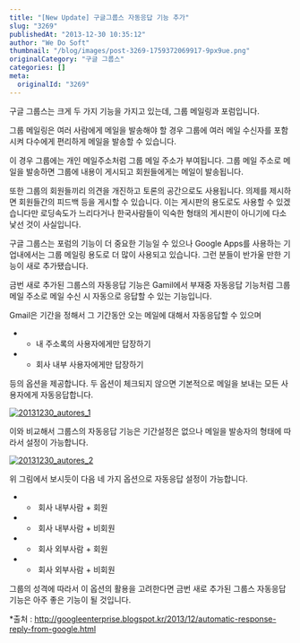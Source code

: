 ```yaml
---
title: "[New Update] 구글그룹스 자동응답 기능 추가"
slug: "3269"
publishedAt: "2013-12-30 10:35:12"
author: "We Do Soft"
thumbnail: "/blog/images/post-3269-1759372069917-9px9ue.png"
originalCategory: "구글 그룹스"
categories: []
meta:
  originalId: "3269"
---
```


구글 그룹스는 크게 두 가지 기능을 가지고 있는데, 그룹 메일링과 포럼입니다.

그룹 메일링은 여러 사람에게 메일을 발송해야 할 경우 그룹에 여러 메일 수신자를 포함시켜 다수에게 편리하게 메일을 발송할 수 있습니다.

이 경우 그룹에는 개인 메일주소처럼 그룹 메일 주소가 부여됩니다. 그룹 메일 주소로 메일을 발송하면 그룹에 내용이 게시되고 회원들에게는 메일이 발송됩니다.

또한 그룹의 회원들끼리 의견을 개진하고 토론의 공간으로도 사용됩니다. 의제를 제시하면 회원들간의 피드백 등을 게시할 수 있습니다. 이는 게시판의 용도로도 사용할 수 있겠습니다만 로딩속도가 느리다거나 한국사람들이 익숙한 형태의 게시판이 아니기에 다소 낯선 것이 사실입니다.

구글 그룹스는 포럼의 기능이 더 중요한 기능일 수 있으나 Google Apps를 사용하는 기업내에서는 그룹 메일링 용도로 더 많이 사용되고 있습니다. 그런 분들이 반가울 만한 기능이 새로 추가됐습니다.

금번 새로 추가된 그룹스의 자동응답 기능은 Gamil에서 부재중 자동응답 기능처럼 그룹메일 주소로 메일 수신 시 자동으로 응답할 수 있는 기능입니다.

Gmail은 기간을 정해서 그 기간동안 오는 메일에 대해서 자동응답할 수 있으며

- - 내 주소록의 사용자에게만 답장하기

- - 회사 내부 사용자에게만 답장하기

등의 옵션을 제공합니다. 두 옵션이 체크되지 않으면 기본적으로 메일을 보내는 모든 사용자에게 자동응답합니다.

 

[
![20131230_autores_1](http://wedosoft0527.mycafe24.com/wp-content/uploads/2013/12/20131230_autores_1.png)
](/blog/images/post-3269-1759372069917-9px9ue.png)

이와 비교해서 그룹스의 자동응답 기능은 기간설정은 없으나 메일을 발송자의 형태에 따라서 설정이 가능합니다.

 

[
![20131230_autores_2](http://wedosoft0527.mycafe24.com/wp-content/uploads/2013/12/20131230_autores_2.png)
](/blog/images/post-3269-1759372069950-xk9cz2.png)

위 그림에서 보시듯이 다음 네 가지 옵션으로 자동응답 설정이 가능합니다.

- -  회사 내부사람 + 회원

- -  회사 내부사람 + 비회원

- -  회사 외부사람 + 회원

- -  회사 외부사람 + 비회원

그룹의 성격에 따라서 이 옵션의 활용을 고려한다면 금번 새로 추가된 그룹스 자동응답 기능은 아주 좋은 기능이 될 것입니다.

 

*출처 : http://googleenterprise.blogspot.kr/2013/12/automatic-response-reply-from-google.html
